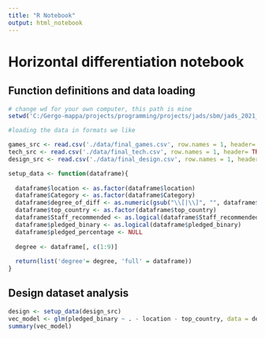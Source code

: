```yaml
---
title: "R Notebook"
output: html_notebook
---
```


# Horizontal differentiation notebook

## Function definitions and data loading

```r
# change wd for your own computer, this path is mine
setwd('C:/Gergo-mappa/projects/programming/projects/jads/sbm/jads_2021_g9_sbm')

#loading the data in formats we like

games_src <- read.csv('./data/final_games.csv', row.names = 1, header= TRUE)
tech_src <- read.csv('./data/final_tech.csv', row.names = 1, header= TRUE)
design_src <- read.csv('./data/final_design.csv', row.names = 1, header= TRUE)

setup_data <- function(dataframe){
  
  dataframe$location <- as.factor(dataframe$location)
  dataframe$Category <- as.factor(dataframe$Category)
  dataframe$degree_of_diff <- as.numeric(gsub("\\[|\\]", "", dataframe$degree_of_diff))
  dataframe$top_country <- as.factor(dataframe$top_country)
  dataframe$Staff_recommended <- as.logical(dataframe$Staff_recommended)
  dataframe$pledged_binary <- as.logical(dataframe$pledged_binary)
  dataframe$pledged_percentage <- NULL
  
  degree <- dataframe[, c(1:9)]
  
  return(list('degree'= degree, 'full' = dataframe))
}

```

## Design dataset analysis
```r
design <- setup_data(design_src)
vec_model <- glm(pledged_binary ~ . - location - top_country, data = design$full, family = binomial(link = 'logit'))
summary(vec_model)
```

